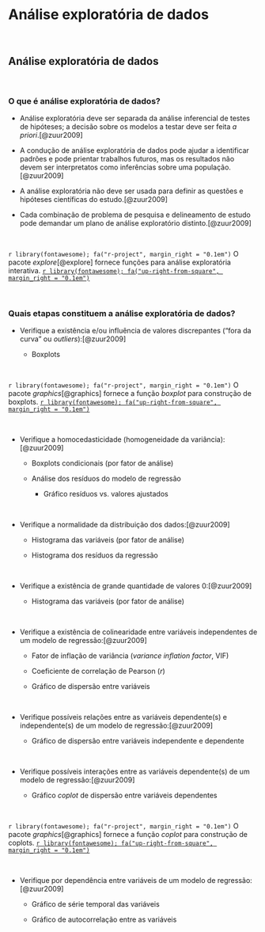 # **Análise exploratória de dados** {#analise-exploratoria-dados}

<br>

## Análise exploratória de dados {#analise-exploratoria}

<br>

### O que é análise exploratória de dados?

-   Análise exploratória deve ser separada da análise inferencial de testes de hipóteses; a decisão sobre os modelos a testar deve ser feita *a priori*.[@zuur2009]

-   A condução de análise exploratória de dados pode ajudar a identificar padrões e pode prientar trabalhos futuros, mas os resultados não devem ser interpretatos como inferências sobre uma população.[@zuur2009]

- A análise exploratória não deve ser usada para definir as questões e hipóteses científicas do estudo.[@zuur2009]

-   Cada combinação de problema de pesquisa e delineamento de estudo pode demandar um plano de análise exploratório distinto.[@zuur2009]

<br>

::: blue
`r library(fontawesome); fa("r-project", margin_right = "0.1em")` O pacote *explore*[@explore] fornece funções para análise exploratória interativa. [`r library(fontawesome); fa("up-right-from-square", margin_right = "0.1em")`](https://cran.r-project.org/web/packages/explore/vignettes/explore.html)
:::

<br>

### Quais etapas constituem a análise exploratória de dados?

-   Verifique a existência e/ou influência de valores discrepantes ("fora da curva" ou *outliers*):[@zuur2009]

    -   Boxplots

<br>

::: blue
`r library(fontawesome); fa("r-project", margin_right = "0.1em")` O pacote *graphics*[@graphics] fornece a função *boxplot* para construção de boxplots. [`r library(fontawesome); fa("up-right-from-square", margin_right = "0.1em")`](https://www.rdocumentation.org/packages/graphics/versions/3.6.2/topics/boxplot)
:::

<br>

-  Verifique a homocedasticidade (homogeneidade da variância):[@zuur2009]

    -   Boxplots condicionais (por fator de análise)
    
    - Análise dos resíduos do modelo de regressão
    
        - Gráfico resíduos vs. valores ajustados

<br>

-  Verifique a normalidade da distribuição dos dados:[@zuur2009]

    -   Histograma das variáveis (por fator de análise)
    
    - Histograma dos resíduos da regressão
    
<br>

-  Verifique a existência de grande quantidade de valores 0:[@zuur2009]

    -   Histograma das variáveis (por fator de análise)
    
<br>

-  Verifique a existência de colinearidade entre variáveis independentes de um modelo de regressão:[@zuur2009]

    - Fator de inflação de variância (*variance inflation factor*, VIF)
    
    - Coeficiente de correlação de Pearson ($r$)
    
    - Gráfico de dispersão entre variáveis
    
<br>

-  Verifique possíveis relações entre as variáveis dependente(s) e independente(s) de um modelo de regressão:[@zuur2009]

    - Gráfico de dispersão entre variáveis independente e dependente
    
<br>

-  Verifique possíveis interações entre as variáveis dependente(s) de um modelo de regressão:[@zuur2009]

    - Gráfico *coplot* de dispersão entre variáveis dependentes

<br>

::: blue
`r library(fontawesome); fa("r-project", margin_right = "0.1em")` O pacote *graphics*[@graphics] fornece a função *coplot* para construção de coplots. [`r library(fontawesome); fa("up-right-from-square", margin_right = "0.1em")`](https://www.rdocumentation.org/packages/graphics/versions/3.6.2/topics/boxplot)
:::

<br>

-  Verifique por dependência entre variáveis de um modelo de regressão:[@zuur2009]

    - Gráfico de série temporal das variáveis
    
    - Gráfico de autocorrelação entre as variáveis

<br>
